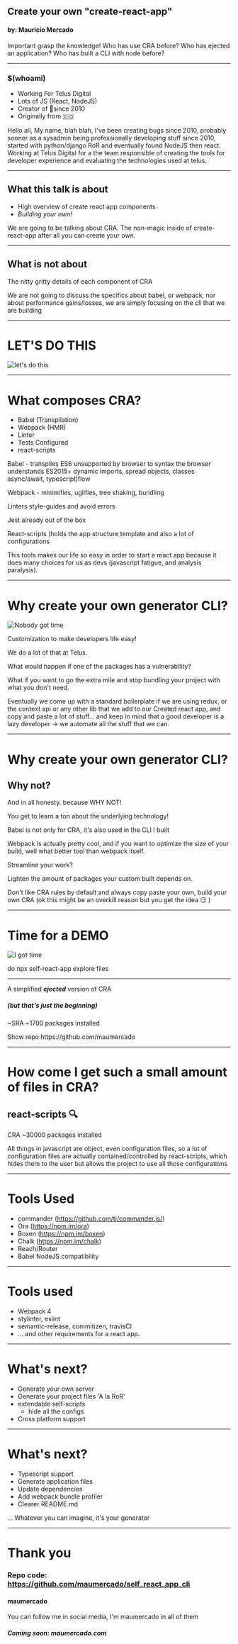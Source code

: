 

## Create your own "create-react-app"

#### by: Mauricio Mercado

<Notes>
Important grasp the knowledge!
Who has use CRA before?
Who has ejected an application?
Who has built a CLI with node before?
</Notes>

---

### $(whoami)

  - Working For Telus Digital
  - Lots of JS (React, NodeJS)
  - Creator of 🐞since 2010
  - Originally from 🇨🇴


<Notes>
Hello all,
My name, blah blah, I've been creating bugs since 2010, probably sooner as a sysadmin
being professionally developing stuff since 2010, started with python/django RoR
and eventually found NodeJS then react.
Working at Telus Digital for a the team responsible of creating the tools for
developer experience and evaluating the technologies used at telus.
</Notes>

---

## What this talk is about

- High overview of create react app components
- _Building your own!_


<Notes>
  We are going to be talking about CRA.
  The non-magic inside of create-react-app after all you can create your own.
</Notes>


---

## What is not about

The nitty gritty details of each component of CRA

<Notes>
  We are not going to discuss the specifics about babel, or webpack,
  nor about performance gains/losses, we are simply focusing on the
  cli that we are building
</Notes>

---

# LET'S DO THIS

![let's do this](https://i.imgflip.com/14p2is.jpg)

---

# What composes CRA?

- Babel (Transpilation)
- Webpack (HMR)
- Linter
- Tests Configured
- react-scripts


<Notes>
  Babel - transpiles ES6 unsupported by browser to syntax the browser understands
  ES2015+ dynamic imports, spread objects, classes async/await, typescript|flow

  Webpack - minimifies, uglifies, tree shaking, bundling

  Linters style-guides and avoid errors

  Jest already out of the box

  React-scripts (holds the app structure template and also a lot of configurations

  This tools makes our life so easy in order to start a react app
  because it does many choices for us as devs (javascript fatigue,
  and analysis paralysis).
</Notes>


---

# Why create your own generator CLI?

![Nobody got time](./images/angtft.gif)

<Notes>
  Customization to make developers life easy!

  We do a lot of that at Telus.

  What would happen if one of the packages has a vulnerability?

  What if you want to go the extra mile and stop bundling your project with what
  you don't need.

  Eventually we come up with a standard boilerplate if we are using redux, or
  the context api or any other lib that we add to our Created react app, and
  copy and paste a lot of stuff... and keep in mind that a good developer is a
  lazy developer -> we automate all the stuff that we can.
</Notes>


---

# Why create your own generator CLI?

## Why not?

<Notes>
  And in all honesty. because WHY NOT!

  You get to learn a ton about the underlying technology!

  Babel is not only for CRA, it's also used in the CLI I built

  Webpack is actually pretty cool, and if you want to optimize the size
  of your build, well what better tool than webpack itself.

  Streamline your work?

  Lighten the amount of packages your custom built depends on.

  Don't like CRA rules by default and always copy paste your own, build your own
  CRA (ok this might be an overkill reason but you get the idea 😏 )

</Notes>

---

# Time for a DEMO

![I got time](./images/Igtft.gif)

<Notes>
  do npx self-react-app
  explore files
</Notes>


---

A simplified **_ejected_** version of CRA
##### (but that's just the beginning)

~SRA ~1700 packages installed

<Notes>
  Show repo https://github.com/maumercado
</Notes>


---

# How come I get such a small amount of files in CRA?

## react-scripts 🔍

 CRA ~30000 packages installed

<Notes>
  All things in javascript are object,
  even configuration files, so a lot of configuration files are
  actually contained/controlled by react-scripts, which hides them
  to the user but allows the project to use all those configurations
</Notes>


---

# Tools Used

- commander (https://github.com/tj/commander.js/)
- Ora (https://npm.im/ora)
- Boxen (https://npm.im/boxen)
- Chalk (https://npm.im/chalk)
- Reach/Router
- Babel NodeJS compatibility


---

# Tools used

- Webpack 4
- stylinter, eslint
- semantic-release, commitizen, travisCI
- ... and other requirements for a react app.

---

# What's next?

- Generate your own server
- Generate your project files 'A la RoR'
- extendable self-scripts
  - hide all the configs
- Cross platform support

---

# What's next?

- Typescript support
- Generate application files
- Update dependencies
- Add webpack bundle profiler
- Clearer README.md

... Whatever you can imagine, it's your generator

---

# Thank you

### Repo code: https://github.com/maumercado/self_react_app_cli

#### maumercado <SocialFollow />

<Notes>You can follow me in social media, I'm maumercado in all of them</Notes>

###### _**Coming soon: maumercado.com**_

